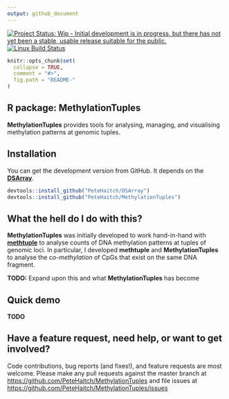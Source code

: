 ```yaml
---
output: github_document
---
```

  
<!-- README.md is generated from README.Rmd. Please edit that file -->
  
[![Project Status: Wip - Initial development is in progress, but there has not yet been a stable, usable release suitable for the public.](http://www.repostatus.org/badges/0.1.0/wip.svg)](http://www.repostatus.org/#wip)
[![Linux Build Status](https://travis-ci.org/PeteHaitch/MethylationTuples.svg?branch=master)](https://travis-ci.org/PeteHaitch/MethylationTuples)

```r
knitr::opts_chunk$set(
  collapse = TRUE,
  comment = "#>",
  fig.path = "README-"
)
```

R package: MethylationTuples
---

__MethylationTuples__ provides tools for analysing, managing, and visualising 
methylation patterns at genomic tuples.

## Installation

You can get the development version from GitHub. It depends on the 
[__DSArray__](www.github.com/PeteHaitch/DSArray).

```r
devtools::install_github("PeteHaitch/DSArray")
devtools::install_github("PeteHaitch/MethylationTuples")
```

## What the hell do I do with this?

__MethylationTuples__ was initially developed to work hand-in-hand with 
[__methtuple__](www.github.com/PeteHaitch/methtuple) to analyse counts of DNA 
methylation patterns at tuples of genomic loci. In particular, I developed 
__methtuple__ and __MethylationTuples__ to analyse the _co-methylation_ of CpGs 
that exist on the same DNA fragment.

__TODO:__ Expand upon this and what __MethylationTuples__ has become

## Quick demo

__TODO__

## Have a feature request, need help, or want to get involved?

Code contributions, bug reports (and fixes!), and feature requests are most 
welcome. Please make any pull requests against the master branch at [https://github.com/PeteHaitch/MethylationTuples](https://github.com/PeteHaitch/MethylationTuples) 
and file issues at 
[https://github.com/PeteHaitch/MethylationTuples/issues](https://github.com/PeteHaitch/MethylationTuples/issues)
